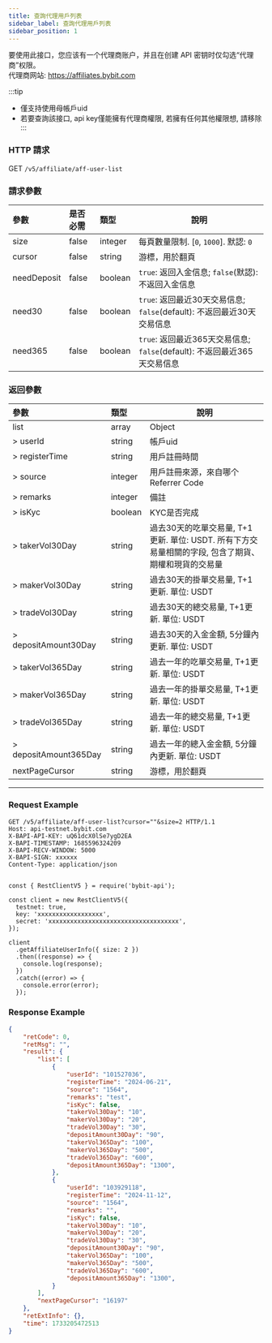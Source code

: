 ```yaml
---
title: 查詢代理用戶列表
sidebar_label: 查詢代理用戶列表
sidebar_position: 1
---
```


要使用此接口，您应该有一个代理商账户，并且在创建 API 密钥时仅勾选“代理商”权限。<br/>
代理商网站: https://affiliates.bybit.com

:::tip
* 僅支持使用母帳戶uid
* 若要查詢該接口, api key僅能擁有代理商權限, 若擁有任何其他權限想, 請移除
:::

### HTTP 請求
GET `/v5/affiliate/aff-user-list`

### 請求參數
| 參數 | 是否必需 | 類型 | 說明|
|:----- |:-------|:-----|------ |
|size |false |integer |每頁數量限制. [`0`, `1000`]. 默認: `0`|
|cursor |false |string |游標，用於翻頁|
|needDeposit |false |boolean |`true`: 返回入金信息; `false`(默認): 不返回入金信息|
|need30 |false |boolean |`true`: 返回最近30天交易信息; `false`(default): 不返回最近30天交易信息|
|need365 |false |boolean |`true`: 返回最近365天交易信息; `false`(default): 不返回最近365天交易信息|

### 返回參數
| 參數 | 類型 | 說明|
|:----- |:-----|----- |
|list |array |Object |
|> userId |string |帳戶uid |
|> registerTime |string |用戶註冊時間|
|> source |integer |用戶註冊來源，來自哪个Referrer Code |
|> remarks |integer |備註|
|> isKyc |boolean |KYC是否完成|
|> takerVol30Day |string |過去30天的吃單交易量, T+1更新. 單位: USDT. 所有下方交易量相關的字段, 包含了期貨、期權和現貨的交易量 |
|> makerVol30Day |string |過去30天的掛單交易量, T+1更新. 單位: USDT |
|> tradeVol30Day |string |過去30天的總交易量, T+1更新. 單位: USDT |
|> depositAmount30Day |string |過去30天的入金金額, 5分鐘內更新. 單位: USDT |
|> takerVol365Day |string |過去一年的吃單交易量, T+1更新. 單位: USDT |
|> makerVol365Day |string |過去一年的掛單交易量, T+1更新. 單位: USDT |
|> tradeVol365Day |string |過去一年的總交易量, T+1更新. 單位: USDT |
|> depositAmount365Day |string |過去一年的總入金金額, 5分鐘內更新. 單位: USDT |
|nextPageCursor |string |游標，用於翻頁 |

---

### Request Example

<Tabs groupId="programming-languages">
<TabItem value="http" label="HTTP">

```http
GET /v5/affiliate/aff-user-list?cursor=""&size=2 HTTP/1.1
Host: api-testnet.bybit.com
X-BAPI-API-KEY: uQ61dcX0lSe7ygD2EA
X-BAPI-TIMESTAMP: 1685596324209
X-BAPI-RECV-WINDOW: 5000
X-BAPI-SIGN: xxxxxx
Content-Type: application/json
```

</TabItem>
<TabItem value="python" label="Python">

```python

```

</TabItem>

<TabItem value="Node" label="Node.js">

```n4js
const { RestClientV5 } = require('bybit-api');

const client = new RestClientV5({
  testnet: true,
  key: 'xxxxxxxxxxxxxxxxxx',
  secret: 'xxxxxxxxxxxxxxxxxxxxxxxxxxxxxxxxxxxx',
});

client
  .getAffiliateUserInfo({ size: 2 })
  .then((response) => {
    console.log(response);
  })
  .catch((error) => {
    console.error(error);
  });
```

</TabItem>
</Tabs>

### Response Example

```json
{
    "retCode": 0,
    "retMsg": "",
    "result": {
        "list": [
            {
                "userId": "101527036",
                "registerTime": "2024-06-21",
                "source": "1564",
                "remarks": "test",
                "isKyc": false,
                "takerVol30Day": "10",
                "makerVol30Day": "20",
                "tradeVol30Day": "30",
                "depositAmount30Day": "90",
                "takerVol365Day": "100",
                "makerVol365Day": "500",
                "tradeVol365Day": "600",
                "depositAmount365Day": "1300",
            },
            {
                "userId": "103929118",
                "registerTime": "2024-11-12",
                "source": "1564",
                "remarks": "",
                "isKyc": false,
                "takerVol30Day": "10",
                "makerVol30Day": "20",
                "tradeVol30Day": "30",
                "depositAmount30Day": "90",
                "takerVol365Day": "100",
                "makerVol365Day": "500",
                "tradeVol365Day": "600",
                "depositAmount365Day": "1300",
            }
        ],
        "nextPageCursor": "16197"
    },
    "retExtInfo": {},
    "time": 1733205472513
}
```
